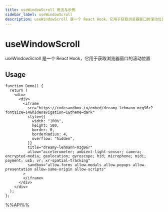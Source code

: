 ```yaml
---
title: useWindowScroll 用法与示例
sidebar_label: useWindowScroll
description: useWindowScroll 是一个 React Hook，它用于获取浏览器窗口的滚动位置。 本文介绍其用法、最佳实践与代码示例。适用于 React 开发中需要处理副作用的场景。
---
```

# useWindowScroll

useWindowScroll 是一个 React Hook，它用于获取浏览器窗口的滚动位置

## Usage

```tsx live
function Demo() {
  return (
    <div>
      <div>
        <iframe
          src="https://codesandbox.io/embed/dreamy-lehmann-mzg96r?fontsize=14&hidenavigation=1&theme=dark"
          style={{
            width: "100%",
            height: 500,
            border: 0,
            borderRadius: 4,
            overflow: "hidden",
          }}
          title="dreamy-lehmann-mzg96r"
          allow="accelerometer; ambient-light-sensor; camera; encrypted-media; geolocation; gyroscope; hid; microphone; midi; payment; usb; vr; xr-spatial-tracking"
          sandbox="allow-forms allow-modals allow-popups allow-presentation allow-same-origin allow-scripts"
        >
        </iframe>
      </div>
    </div>
  );
};

```

%%API%%